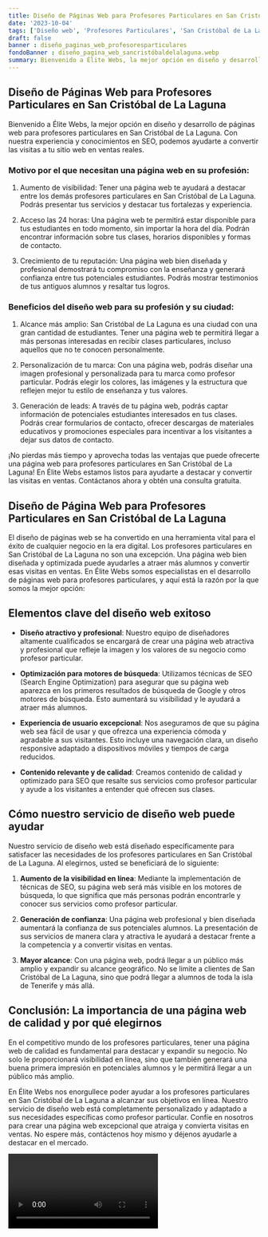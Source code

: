 ```yaml
---
title: Diseño de Páginas Web para Profesores Particulares en San Cristóbal de La Laguna
date: '2023-10-04'
tags: ['Diseño web', 'Profesores Particulares', 'San Cristóbal de La Laguna']
draft: false
banner : diseño_paginas_web_profesoresparticulares
fondoBanner : diseño_pagina_web_sancristóbaldelalaguna.webp
summary: Bienvenido a Élite Webs, la mejor opción en diseño y desarrollo de páginas web para profesores particulares en San Cristóbal de La Laguna. Con nuestra experiencia y conocimientos en SEO, podemos ayudarte a convertir las visitas a tu sitio web en ventas reales.
---
```


## Diseño de Páginas Web para Profesores Particulares en San Cristóbal de La Laguna

Bienvenido a Élite Webs, la mejor opción en diseño y desarrollo de páginas web para profesores particulares en San Cristóbal de La Laguna. Con nuestra experiencia y conocimientos en SEO, podemos ayudarte a convertir las visitas a tu sitio web en ventas reales.

### Motivo por el que necesitan una página web en su profesión:

1. Aumento de visibilidad: Tener una página web te ayudará a destacar entre los demás profesores particulares en San Cristóbal de La Laguna. Podrás presentar tus servicios y destacar tus fortalezas y experiencia.

2. Acceso las 24 horas: Una página web te permitirá estar disponible para tus estudiantes en todo momento, sin importar la hora del día. Podrán encontrar información sobre tus clases, horarios disponibles y formas de contacto.

3. Crecimiento de tu reputación: Una página web bien diseñada y profesional demostrará tu compromiso con la enseñanza y generará confianza entre tus potenciales estudiantes. Podrás mostrar testimonios de tus antiguos alumnos y resaltar tus logros.

### Beneficios del diseño web para su profesión y su ciudad:

1. Alcance más amplio: San Cristóbal de La Laguna es una ciudad con una gran cantidad de estudiantes. Tener una página web te permitirá llegar a más personas interesadas en recibir clases particulares, incluso aquellos que no te conocen personalmente.

2. Personalización de tu marca: Con una página web, podrás diseñar una imagen profesional y personalizada para tu marca como profesor particular. Podrás elegir los colores, las imágenes y la estructura que reflejen mejor tu estilo de enseñanza y tus valores.

3. Generación de leads: A través de tu página web, podrás captar información de potenciales estudiantes interesados en tus clases. Podrás crear formularios de contacto, ofrecer descargas de materiales educativos y promociones especiales para incentivar a los visitantes a dejar sus datos de contacto.

¡No pierdas más tiempo y aprovecha todas las ventajas que puede ofrecerte una página web para profesores particulares en San Cristóbal de La Laguna! En Élite Webs estamos listos para ayudarte a destacar y convertir las visitas en ventas. Contáctanos ahora y obtén una consulta gratuita.

<GifSeo />

<Cta />

## Diseño de Página Web para Profesores Particulares en San Cristóbal de La Laguna

El diseño de páginas web se ha convertido en una herramienta vital para el éxito de cualquier negocio en la era digital. Los profesores particulares en San Cristóbal de La Laguna no son una excepción. Una página web bien diseñada y optimizada puede ayudarles a atraer más alumnos y convertir esas visitas en ventas. En Élite Webs somos especialistas en el desarrollo de páginas web para profesores particulares, y aquí está la razón por la que somos la mejor opción:

## Elementos clave del diseño web exitoso

- **Diseño atractivo y profesional**: Nuestro equipo de diseñadores altamente cualificados se encargará de crear una página web atractiva y profesional que refleje la imagen y los valores de su negocio como profesor particular.

- **Optimización para motores de búsqueda**: Utilizamos técnicas de SEO (Search Engine Optimization) para asegurar que su página web aparezca en los primeros resultados de búsqueda de Google y otros motores de búsqueda. Esto aumentará su visibilidad y le ayudará a atraer más alumnos.

- **Experiencia de usuario excepcional**: Nos aseguramos de que su página web sea fácil de usar y que ofrezca una experiencia cómoda y agradable a sus visitantes. Esto incluye una navegación clara, un diseño responsive adaptado a dispositivos móviles y tiempos de carga reducidos.

- **Contenido relevante y de calidad**: Creamos contenido de calidad y optimizado para SEO que resalte sus servicios como profesor particular y ayude a los visitantes a entender qué ofrecen sus clases.

## Cómo nuestro servicio de diseño web puede ayudar

Nuestro servicio de diseño web está diseñado específicamente para satisfacer las necesidades de los profesores particulares en San Cristóbal de La Laguna. Al elegirnos, usted se beneficiará de lo siguiente:

1. **Aumento de la visibilidad en línea**: Mediante la implementación de técnicas de SEO, su página web será más visible en los motores de búsqueda, lo que significa que más personas podrán encontrarle y conocer sus servicios como profesor particular.

2. **Generación de confianza**: Una página web profesional y bien diseñada aumentará la confianza de sus potenciales alumnos. La presentación de sus servicios de manera clara y atractiva le ayudará a destacar frente a la competencia y a convertir visitas en ventas.

3. **Mayor alcance**: Con una página web, podrá llegar a un público más amplio y expandir su alcance geográfico. No se limite a clientes de San Cristóbal de La Laguna, sino que podrá llegar a alumnos de toda la isla de Tenerife y más allá.

## Conclusión: La importancia de una página web de calidad y por qué elegirnos

En el competitivo mundo de los profesores particulares, tener una página web de calidad es fundamental para destacar y expandir su negocio. No solo le proporcionará visibilidad en línea, sino que también generará una buena primera impresión en potenciales alumnos y le permitirá llegar a un público más amplio.

En Élite Webs nos enorgullece poder ayudar a los profesores particulares en San Cristóbal de La Laguna a alcanzar sus objetivos en línea. Nuestro servicio de diseño web está completamente personalizado y adaptado a sus necesidades específicas como profesor particular. Confíe en nosotros para crear una página web excepcional que atraiga y convierta visitas en ventas. No espere más, contáctenos hoy mismo y déjenos ayudarle a destacar en el mercado.

<Video />

<CtaBot job='Profesores Particulares' city='San Cristóbal de La Laguna'/>

<Gmaps query='San Cristóbal de La Laguna+españa+maps' />